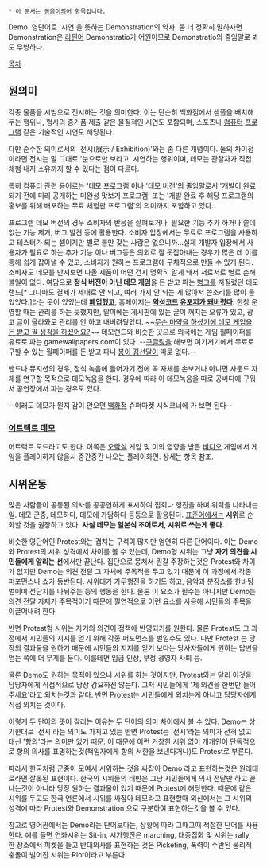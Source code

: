  * 이 문서는 [[동음이의어]] 항목입니다.

Demo. 영단어로 '시연'을 뜻하는 Demonstration의 약자. 좀 더 정확히 말하자면 Demonstration은 [[라틴어]] Demonstratio가 어원이므로  Demonstratio의 줄임말로 봐도 무방하다.

[[목차]]

== 원의미 ==
각종 물품을 시범으로 전시하는 것을 의미한다. 이는 단순히 백화점에서 샘플을 배치해두는 행위나, 형사의 증거품 제출 같은 물질적인 시연도 포함되며, 스포츠나 [[컴퓨터]] [[프로그램]] 같은 기술적인 시연도 해당된다.

다만 순수한 의미로서의 '전시(展示 / Exhibition)'와는 좀 다른 개념이다. 둘의 차이점이라면 전시는 말 그대로 '눈으로만 보라고' 시연하는 행위이며, 데모는 관찰자가 직접 체험 내지 소유까지 할 수 있다는 점이 다르다.

특히 컴퓨터 관련 용어로는 '데모 프로그램'이나 '데모 버전'의 줄임말로서 '개발이 완료되기 전에 미리 공개하는 미완성 맛보기 프로그램' 또는 '개발 완료 후 해당 프로그램의 홍보를 위해 배포하는 무료 체험판 프로그램'의 의미까지 포함하고 있다.

프로그렘 데모 버전의 경우 소비자의 반응을 살펴보거나, 필요한 기능 추가 하거나 쓸데 없는 기능 제거, 버그 발견 등에 활용한다. 소비자 입장에서는 무료로 프로그램을 사용하고 테스터가 되는 셈이지만 별로 불만 갖는 사람은 없으니까...실제 개발자 입장에서 사용자가 필요로 하는 추가 기능 이나 버그등은 의외로 잘 못잡아내는 경우가 많은 데 이를 통해 쉽게 잡아낼 수 있고, 소비자가 원하는 프로그램에 구체적으로 만들 수 있게 된다. 소비자도 데모를 만져보면 나올 제품이 어떤 건지 명확히 알게 돼서 서로서로 별로 손해 볼일이 없다. 여담으로 '''정식 버전이 아닌 데모 게임'''을 돈 받고 파는 [[병크]]를 저질렀던 데모랜드[* 그나마도 결제가 제대로 안 되고, 여러 가지 안 되는 게 많아서 쓴소리를 많이 들었었다.]라는 곳이 있었는데 '''[[망했어요|폐업했고]]''', 홈페이지는 '''[[악성코드]] [[안습|유포지가 돼버렸다]]'''. 한창 운영할 때는 관리를 하는 듯했지만, 말미에는 게시판에 있는 글이 깨지는 오류가 있고, 광고 글이 올라와도 관리를 안 하고 내버려뒀었다. ~~[[무슨 마약하시길래 이런생각을 했어요?|무슨 마약을 하셨기에 데모 게임을 돈 받고 팔 생각을 하셨어요?]]~~ 데모랜드와 비슷한 곳으로 외국에는 게임 월페이퍼를 유료로 파는 gamewallpapers.com이 있다. --[[구글링]]을 해보면 여기저기에서 무료로 구할 수 있는 월페이퍼를 돈 받고 파니 [[봉이 김선달]]이 따로 없다.--

밴드나 뮤지션의 경우, 정식 녹음에 들어가기 전에 곡 자체를 손보거나 아니면 사운드 자체를 연구할 목적으로 데모녹음을 한다. 경우에 따라 이 데모녹음을 따로 공씨디에 구워서 공연장에서 파는 경우도 있다.

--이래도 데모가 뭔지 감이 안오면 [[백화점]] 슈퍼마켓 시식코너에 가 보면 된다--

=== [[어트랙트 데모]] ===

어트랙트 모드라고도 한다. 이쪽은 [[오락실]] 게임 및 이의 영향을 받은 [[비디오]] 게임에서 게임을 플레이하지 않을시 중간중간 나오는 플레이화면. 상세는 항목 참조.

== 시위운동 ==
많은 사람들이 공통된 의사를 공공연하게 표시하여 집회나 행진을 하며 위력을 나타내는 일. 데모 군중, 데모하다, 데모에 가담하다 등등으로 활용된다. [[표준어]]에서는 '''시위'''로 순화할 것을 권장하고 있다. '''사실 데모는 일본식 조어로서, 시위로 쓰는게 좋다.'''

비슷한 영단어인 Protest와는 겹치는 구석이 많지만 엄연히 다른 단어이다. 이는 Demo와 Protest의 시위 성격에서 차이를 볼 수 있는데, Demo형 시위는 그냥 '''자기 의견을 시민들에게 알리는 선'''에서만 끝난다. 집단으로 뭉쳐서 뭔갈 주장하는것은 Protest와 차이가 없지만 Demo는 의견 전달 그 자체에 주목적을 두고 있기 때문에 이 과정에서 각종 퍼포먼스나 쇼가 동반된다. 시위대가 가두행진을 하기도 하고, 음악과 분장쇼를 한바탕 벌이며 전단지를 나눠주는 등의 행동을 한다. 물론 이 요소가 필수는 아니지만 Demo는 의견 전달 자체가 주목적이기 때문에 필연적으로 이런 요소를 사용해 시민들의 주목을 이끌어내려 한다.

반면 Protest형 시위는 자기의 의견이 정책에 반영되기를 원한다. 물론 Protest도 그 과정에서 시민들의 지지를 얻기 위해 각종 퍼포먼스를 벌일수도 있다. 다만 Protest 는 당장의 결과물을 원하기 때문에 시민들의 지지를 얻기 보다는 당사자들에게 원하는 답변을 얻는 쪽에 더 무게를 둔다. 이를테면 임금 인상, 부정 경영자 사퇴 등.

물론 Demo도 원하는 목적이 있으니 시위를 하는 것이지만, Protest와는 달리 이것을 담당자에게 직접적으로 당장 강요하진 않는다. 그저 시민들에게 '제 의견을 한번만 들어주세요'라고 외치는것과 같다. 반면 Protest는 시민들에게 외치는게 아니고 담당자에게 직접 외치는 것이다.

이렇게 두 단어의 뜻이 갈리는 이유는 두 단어의 의미 차이에서 볼 수 있다. Demo는 상기한대로 '전시'라는 의미도 가지고 있는 반면 Protest는 '전시'라는 의미가 전혀 없고 대신 '항의'라는 의미만 있기 때문. 이 때문에 이런 거창한 시위 없이 개개인이 단독적으로 항의 의사를 표명하는것(책임자에게 항의 서한을 보낸다거나)도 Protest로 부른다.

따라서 한국처럼 군중이 모여서 시위하는 것을 싸잡아 Demo 라고 표현하는것은 원래대로라면 잘못된 표현이다. 한국의 시위들의 태반은 그냥 시민들에게 의사 전달만 하고 끝나는것이 아니라 당장 원하는 결과물이 있기 때문에 Protest에 해당한다. 때문에 같은 시위를 두고도 한국 언론에서 시위를 싸잡아 데모라고 표현할때 외신에서는 그 시위의 성격에 따라 Protest와 Demonstration 으로 구분하여 표현하는것을 볼 수 있다.

참고로 영어권에서는 Demo라는 단어보다는, 상황에 따라 그때그때 적절한 단어를 사용한다. 예를 들면 연좌시위는 Sit-in, 시가행진은 marching, 대중집회 및 시위는 rally, 한 장소에서 피켓을 들고 반대의사를 표현하는 것은 Picketing, 폭력이 수반된 물리적 충돌이 벌어진 시위는 Riot이라고 부른다. 

